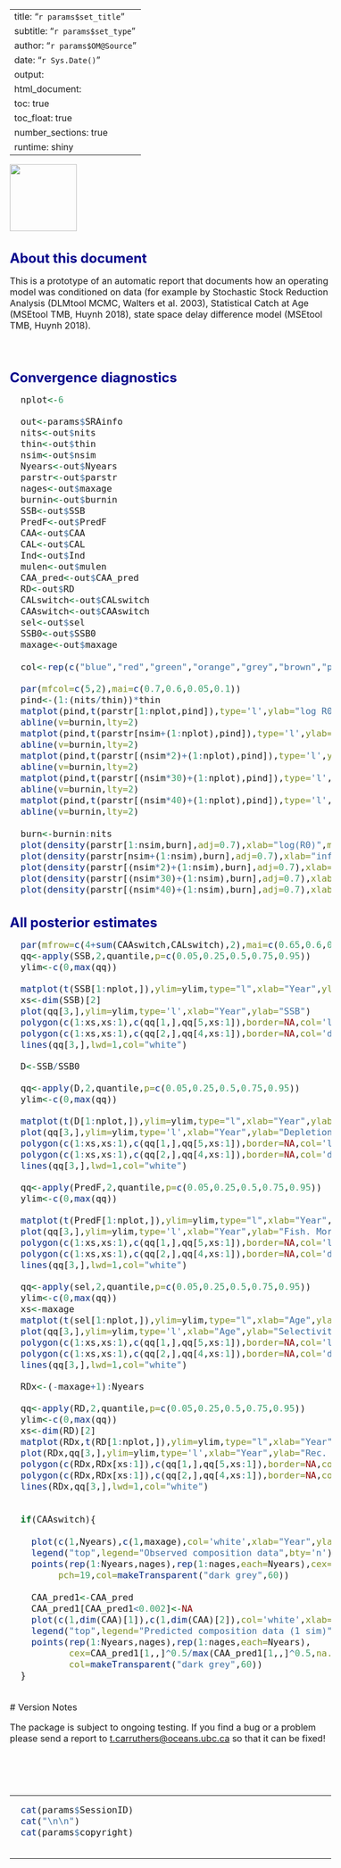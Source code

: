 
---
title: "`r params$set_title`"
subtitle: "`r params$set_type`"
author: "`r params$OM@Source`"
date: "`r Sys.Date()`"
output: 
  html_document:
    toc: true
    toc_float: true
    number_sections: true    
runtime: shiny
---

<style type="text/css">

body{ /* Normal  */
   font-size: 16px;
}
td {  /* Table  */
   font-size: 16px;
}
title { /* title */
 font-size: 26px;
}
h1 { /* Header 1 */
 font-size: 24px;
 color: DarkBlue;
}
h2 { /* Header 2 */
 font-size: 21px;
 color: DarkBlue;
}
h3 { /* Header 3 */
 font-size: 19px;
 color: DarkBlue;
}
code.r{ /* Code block */
  font-size: 16px;
}
pre { /* Code block */
  font-size: 16px
}
</style>



<img src="logo.png" width="120" align="left">


<br clear="both"/>

# About this document

This is a prototype of an automatic report that documents how an operating model was conditioned on data (for example by Stochastic Stock Reduction Analysis (DLMtool MCMC, Walters et al. 2003), Statistical Catch at Age (MSEtool TMB, Huynh 2018), state space delay difference model (MSEtool TMB, Huynh 2018).  

<br clear="both"/>


# Convergence diagnostics

```r

  nplot<-6

  out<-params$SRAinfo
  nits<-out$nits
  thin<-out$thin
  nsim<-out$nsim
  Nyears<-out$Nyears
  parstr<-out$parstr
  nages<-out$maxage
  burnin<-out$burnin
  SSB<-out$SSB
  PredF<-out$PredF
  CAA<-out$CAA
  CAL<-out$CAL
  Ind<-out$Ind
  mulen<-out$mulen
  CAA_pred<-out$CAA_pred
  RD<-out$RD
  CALswitch<-out$CALswitch
  CAAswitch<-out$CAAswitch
  sel<-out$sel
  SSB0<-out$SSB0
  maxage<-out$maxage
  
  col<-rep(c("blue","red","green","orange","grey","brown","pink","yellow","dark red","dark blue","dark green"),100)

  par(mfcol=c(5,2),mai=c(0.7,0.6,0.05,0.1))
  pind<-(1:(nits/thin))*thin
  matplot(pind,t(parstr[1:nplot,pind]),type='l',ylab="log R0",xlab="Iteration")
  abline(v=burnin,lty=2)
  matplot(pind,t(parstr[nsim+(1:nplot),pind]),type='l',ylab="log infl (sel)",xlab="Iteration")
  abline(v=burnin,lty=2)
  matplot(pind,t(parstr[(nsim*2)+(1:nplot),pind]),type='l',ylab="log slp (sel)",xlab="Iteration")
  abline(v=burnin,lty=2)
  matplot(pind,t(parstr[(nsim*30)+(1:nplot),pind]),type='l',ylab="recdev1",xlab="Iteration")
  abline(v=burnin,lty=2)
  matplot(pind,t(parstr[(nsim*40)+(1:nplot),pind]),type='l',ylab="recdev2",xlab="Iteration")
  abline(v=burnin,lty=2)
  
  burn<-burnin:nits
  plot(density(parstr[1:nsim,burn],adj=0.7),xlab="log(R0)",main="")
  plot(density(parstr[nsim+(1:nsim),burn],adj=0.7),xlab="inflection selectivity",main="")
  plot(density(parstr[(nsim*2)+(1:nsim),burn],adj=0.7),xlab="slope selectivity",main="")
  plot(density(parstr[(nsim*30)+(1:nsim),burn],adj=0.7),xlab="recdev1",main="")
  plot(density(parstr[(nsim*40)+(1:nsim),burn],adj=0.7),xlab="recdev2",main="")

```


# All posterior estimates

```r

  par(mfrow=c(4+sum(CAAswitch,CALswitch),2),mai=c(0.65,0.6,0.02,0.1))
  qq<-apply(SSB,2,quantile,p=c(0.05,0.25,0.5,0.75,0.95))
  ylim<-c(0,max(qq))

  matplot(t(SSB[1:nplot,]),ylim=ylim,type="l",xlab="Year",ylab="SSB")
  xs<-dim(SSB)[2]
  plot(qq[3,],ylim=ylim,type='l',xlab="Year",ylab="SSB")
  polygon(c(1:xs,xs:1),c(qq[1,],qq[5,xs:1]),border=NA,col='light grey')
  polygon(c(1:xs,xs:1),c(qq[2,],qq[4,xs:1]),border=NA,col='dark grey')
  lines(qq[3,],lwd=1,col="white")

  D<-SSB/SSB0

  qq<-apply(D,2,quantile,p=c(0.05,0.25,0.5,0.75,0.95))
  ylim<-c(0,max(qq))

  matplot(t(D[1:nplot,]),ylim=ylim,type="l",xlab="Year",ylab="Depletion")
  plot(qq[3,],ylim=ylim,type='l',xlab="Year",ylab="Depletion")
  polygon(c(1:xs,xs:1),c(qq[1,],qq[5,xs:1]),border=NA,col='light grey')
  polygon(c(1:xs,xs:1),c(qq[2,],qq[4,xs:1]),border=NA,col='dark grey')
  lines(qq[3,],lwd=1,col="white")

  qq<-apply(PredF,2,quantile,p=c(0.05,0.25,0.5,0.75,0.95))
  ylim<-c(0,max(qq))

  matplot(t(PredF[1:nplot,]),ylim=ylim,type="l",xlab="Year",ylab="Fish. Mort.")
  plot(qq[3,],ylim=ylim,type='l',xlab="Year",ylab="Fish. Mort.")
  polygon(c(1:xs,xs:1),c(qq[1,],qq[5,xs:1]),border=NA,col='light grey')
  polygon(c(1:xs,xs:1),c(qq[2,],qq[4,xs:1]),border=NA,col='dark grey')
  lines(qq[3,],lwd=1,col="white")

  qq<-apply(sel,2,quantile,p=c(0.05,0.25,0.5,0.75,0.95))
  ylim<-c(0,max(qq))
  xs<-maxage
  matplot(t(sel[1:nplot,]),ylim=ylim,type="l",xlab="Age",ylab="Selectivity")
  plot(qq[3,],ylim=ylim,type='l',xlab="Age",ylab="Selectivity")
  polygon(c(1:xs,xs:1),c(qq[1,],qq[5,xs:1]),border=NA,col='light grey')
  polygon(c(1:xs,xs:1),c(qq[2,],qq[4,xs:1]),border=NA,col='dark grey')
  lines(qq[3,],lwd=1,col="white")

  RDx<-(-maxage+1):Nyears

  qq<-apply(RD,2,quantile,p=c(0.05,0.25,0.5,0.75,0.95))
  ylim<-c(0,max(qq))
  xs<-dim(RD)[2]
  matplot(RDx,t(RD[1:nplot,]),ylim=ylim,type="l",xlab="Year",ylab="Rec. Dev.")
  plot(RDx,qq[3,],ylim=ylim,type='l',xlab="Year",ylab="Rec. Dev.")
  polygon(c(RDx,RDx[xs:1]),c(qq[1,],qq[5,xs:1]),border=NA,col='light grey')
  polygon(c(RDx,RDx[xs:1]),c(qq[2,],qq[4,xs:1]),border=NA,col='dark grey')
  lines(RDx,qq[3,],lwd=1,col="white")

  
  if(CAAswitch){
    
    plot(c(1,Nyears),c(1,maxage),col='white',xlab="Year",ylab="Age")
    legend("top",legend="Observed composition data",bty='n')
    points(rep(1:Nyears,nages),rep(1:nages,each=Nyears),cex=CAA^0.5/max(CAA^0.5,na.rm=T)*1.5,
         pch=19,col=makeTransparent("dark grey",60))
  
    CAA_pred1<-CAA_pred
    CAA_pred1[CAA_pred1<0.002]<-NA
    plot(c(1,dim(CAA)[1]),c(1,dim(CAA)[2]),col='white',xlab="Year",ylab="Age")
    legend("top",legend="Predicted composition data (1 sim)",bty='n')
    points(rep(1:Nyears,nages),rep(1:nages,each=Nyears),
           cex=CAA_pred1[1,,]^0.5/max(CAA_pred1[1,,]^0.5,na.rm=T)*1.5, pch=19,
           col=makeTransparent("dark grey",60))
  }

```


<br clear="both"/>
# Version Notes

The package is subject to ongoing testing. If you find a bug or a problem please send a report to <t.carruthers@oceans.ubc.ca> so that it can be fixed!  

<br clear="both"/>
<br clear="both"/>
<br clear="both"/>

<hr />
```r

  
  cat(params$SessionID)
  cat("\n\n")
  cat(params$copyright)
 

```
<hr />
